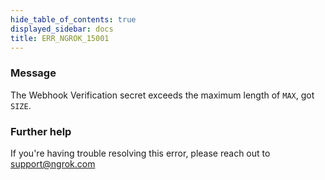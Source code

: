 ```yaml
---
hide_table_of_contents: true
displayed_sidebar: docs
title: ERR_NGROK_15001
---
```


### Message

The Webhook Verification secret exceeds the maximum length of `MAX`, got `SIZE`.

<ErrorDetails />

### Further help

If you're having trouble resolving this error, please reach out to [support@ngrok.com](mailto:support@ngrok.com?subject=Help%20with%20ERR_NGROK_15001)
